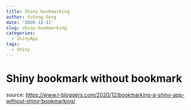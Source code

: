 ```yaml
---
title: Shiny bookmarking
author: Yutong Song
date: '2020-12-11'
slug: shiny-bookmarking
categories:
  - ShinyApp
tags:
  - Shiny
---
```



# Shiny bookmark without bookmark
source: <https://www.r-bloggers.com/2020/12/bookmarking-a-shiny-app-without-shiny-bookmarking/>